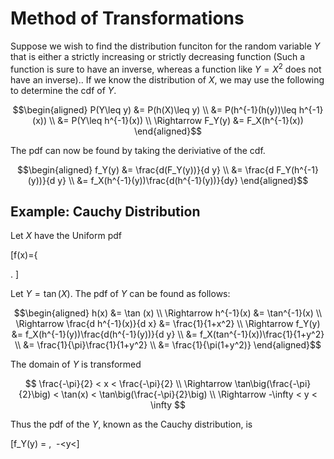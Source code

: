 # Method of Transformations

Suppose we wish to find the distribution funciton for the random variable $Y$ that is either a strictly increasing or strictly decreasing function (Such a function is sure to have an inverse, whereas a function like $Y=X^2$ does not have an inverse)..  If we know the distribution of $X$, we may use the following to determine the cdf of $Y$.

$$\begin{aligned} 
P(Y\leq y)
	&= P(h(X)\leq y) \\
	&= P(h^{-1}(h(y))\leq h^{-1}(x)) \\
	&= P(Y\leq h^{-1}(x)) \\
\Rightarrow F_Y(y) &= F_X(h^{-1}(x))
\end{aligned}$$

The pdf can now be found by taking the deriviative of the cdf.

$$\begin{aligned}
f_Y(y)
	&= \frac{d(F_Y(y))}{d y} \\
	&= \frac{d F_Y(h^{-1}(y))}{d y} \\
	&= f_X(h^{-1}(y))\frac{d(h^{-1}(y))}{dy}
\end{aligned}$$


## Example: Cauchy Distribution

Let $X$ have the Uniform pdf

\[f(x)=\left\{
	\begin{array}{ll}
		\frac{1}{\pi}, & \frac{-\pi}{2}<x<\frac{\pi}{2}\\
		0 & otherwise  
	\end{array}\right. 
\]

Let $Y = \tan (X)$.  The pdf of $Y$ can be found as follows:

$$\begin{aligned} 
h(x)                                &= \tan (x) \\
\Rightarrow h^{-1}(x)               &= \tan^{-1}(x) \\
\Rightarrow \frac{d h^{-1}(x)}{d x} &= \frac{1}{1+x^2} \\
\Rightarrow f_Y(y)                  &= f_X(h^{-1}(y))\frac{d(h^{-1}(y))}{d y} \\
                                  	&= f_X(tan^{-1}(x))\frac{1}{1+y^2} \\
                                  	&= \frac{1}{\pi}\frac{1}{1+y^2} \\
                                  	&= \frac{1}{\pi(1+y^2)}
\end{aligned}$$

The domain of $Y$ is transformed

$$
\frac{-\pi}{2}                            < x        < \frac{-\pi}{2} \\
\Rightarrow \tan\big(\frac{-\pi}{2}\big)  < \tan(x)  < \tan\big(\frac{-\pi}{2}\big) \\
\Rightarrow -\infty                       < y        < \infty
$$

Thus the pdf of the $Y$, known as the Cauchy distribution, is

\[f_Y(y) = \frac{1}{\pi(1+y^2)},\ \ -\infty<y<\infty \]
	
